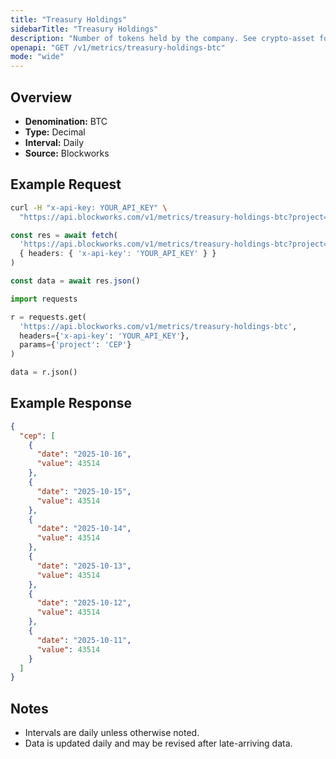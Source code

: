 ```yaml
---
title: "Treasury Holdings"
sidebarTitle: "Treasury Holdings"
description: "Number of tokens held by the company. See crypto-asset for asset indicator"
openapi: "GET /v1/metrics/treasury-holdings-btc"
mode: "wide"
---
```


## Overview

- **Denomination:** BTC
- **Type:** Decimal
- **Interval:** Daily
- **Source:** Blockworks

## Example Request

<CodeGroup>

```bash cURL
curl -H "x-api-key: YOUR_API_KEY" \
  "https://api.blockworks.com/v1/metrics/treasury-holdings-btc?project=CEP"
```

```typescript TypeScript
const res = await fetch(
  'https://api.blockworks.com/v1/metrics/treasury-holdings-btc?project=CEP',
  { headers: { 'x-api-key': 'YOUR_API_KEY' } }
)

const data = await res.json()
```

```python Python
import requests

r = requests.get(
  'https://api.blockworks.com/v1/metrics/treasury-holdings-btc',
  headers={'x-api-key': 'YOUR_API_KEY'},
  params={'project': 'CEP'}
)

data = r.json()
```

</CodeGroup>

## Example Response

```json
{
  "cep": [
    {
      "date": "2025-10-16",
      "value": 43514
    },
    {
      "date": "2025-10-15",
      "value": 43514
    },
    {
      "date": "2025-10-14",
      "value": 43514
    },
    {
      "date": "2025-10-13",
      "value": 43514
    },
    {
      "date": "2025-10-12",
      "value": 43514
    },
    {
      "date": "2025-10-11",
      "value": 43514
    }
  ]
}
```

## Notes
- Intervals are daily unless otherwise noted.
- Data is updated daily and may be revised after late-arriving data.